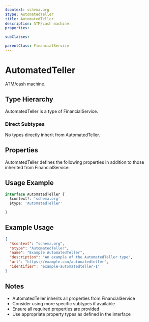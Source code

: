 ```yaml
---
$context: schema.org
$type: AutomatedTeller
title: AutomatedTeller
description: ATM/cash machine.
properties:

subClasses:

parentClass: FinancialService
---
```


# AutomatedTeller

ATM/cash machine.

## Type Hierarchy

AutomatedTeller is a type of FinancialService.

### Direct Subtypes

No types directly inherit from AutomatedTeller.

## Properties

AutomatedTeller defines the following properties in addition to those inherited from FinancialService:



## Usage Example

```typescript
interface AutomatedTeller {
  $context?: 'schema.org'
  $type: 'AutomatedTeller'

}
```

## Example Usage

```json
{
  "$context": "schema.org",
  "$type": "AutomatedTeller",
  "name": "Example AutomatedTeller",
  "description": "An example of the AutomatedTeller type",
  "url": "https://example.com/automatedteller",
  "identifier": "example-automatedteller-1"
}
```

## Notes

- AutomatedTeller inherits all properties from FinancialService
- Consider using more specific subtypes if available
- Ensure all required properties are provided
- Use appropriate property types as defined in the interface
